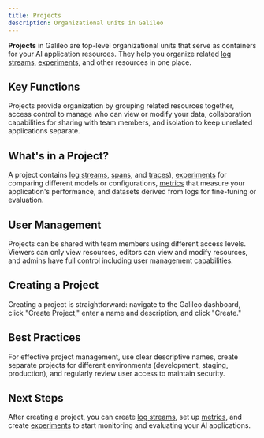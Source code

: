 ```yaml
---
title: Projects
description: Organizational Units in Galileo
---
```


**Projects** in Galileo are top-level organizational units that serve as containers for your AI application resources. They help you organize related [log streams](/concepts/logging/logstreams), [experiments](/concepts/experiments), and other resources in one place.

## Key Functions

Projects provide organization by grouping related resources together, access control to manage who can view or modify your data, collaboration capabilities for sharing with team members, and isolation to keep unrelated applications separate.

## What's in a Project?

A project contains [log streams](/concepts/logging/logstreams), [spans](/concepts/logging/spans), and [traces](/concepts/logging/traces)), [experiments](/concepts/experiments) for comparing different models or configurations, [metrics](/concepts/metrics) that measure your application's performance, and datasets derived from logs for fine-tuning or evaluation.

## User Management

Projects can be shared with team members using different access levels. Viewers can only view resources, editors can view and modify resources, and admins have full control including user management capabilities.

## Creating a Project

Creating a project is straightforward: navigate to the Galileo dashboard, click "Create Project," enter a name and description, and click "Create."

## Best Practices

For effective project management, use clear descriptive names, create separate projects for different environments (development, staging, production), and regularly review user access to maintain security.

## Next Steps

After creating a project, you can create [log streams](/concepts/logging/logstreams), set up [metrics](/concepts/metrics), and create [experiments](/concepts/experiments) to start monitoring and evaluating your AI applications.
